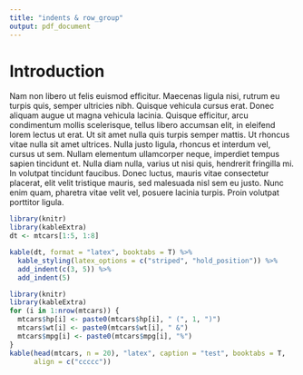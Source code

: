 ```yaml
---
title: "indents & row_group"
output: pdf_document
---
```


# Introduction
Nam non libero ut felis euismod efficitur. Maecenas ligula nisi, rutrum eu turpis quis, semper ultricies nibh. Quisque vehicula cursus erat. Donec aliquam augue ut magna vehicula lacinia. Quisque efficitur, arcu condimentum mollis scelerisque, tellus libero accumsan elit, in eleifend lorem lectus ut erat. Ut sit amet nulla quis turpis semper mattis. Ut rhoncus vitae nulla sit amet ultrices. Nulla justo ligula, rhoncus et interdum vel, cursus ut sem. Nullam elementum ullamcorper neque, imperdiet tempus sapien tincidunt et. Nulla diam nulla, varius ut nisi quis, hendrerit fringilla mi. In volutpat tincidunt faucibus. Donec luctus, mauris vitae consectetur placerat, elit velit tristique mauris, sed malesuada nisl sem eu justo. Nunc enim quam, pharetra vitae velit vel, posuere lacinia turpis. Proin volutpat porttitor ligula.

```r
library(knitr)
library(kableExtra)
dt <- mtcars[1:5, 1:8]
```

```r
kable(dt, format = "latex", booktabs = T) %>%
  kable_styling(latex_options = c("striped", "hold_position")) %>%
  add_indent(c(3, 5)) %>%
  add_indent(5)
```

```r
library(knitr)
library(kableExtra)
for (i in 1:nrow(mtcars)) {
  mtcars$hp[i] <- paste0(mtcars$hp[i], " (", 1, ")")
  mtcars$wt[i] <- paste0(mtcars$wt[i], " &")
  mtcars$mpg[i] <- paste0(mtcars$mpg[i], "%")
}
kable(head(mtcars, n = 20), "latex", caption = "test", booktabs = T,
      align = c("ccccc"))
```

